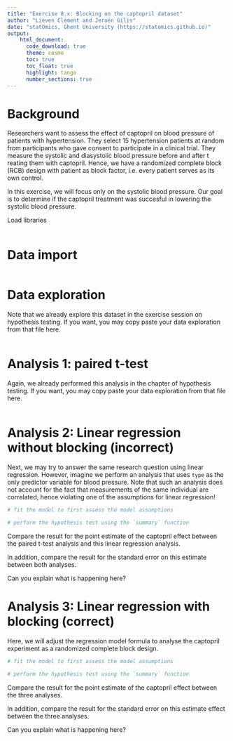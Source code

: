 ```yaml
---
title: "Exercise 8.x: Blocking on the captopril dataset"   
author: "Lieven Clement and Jeroen Gilis"
date: "statOmics, Ghent University (https://statomics.github.io)"  
output:
    html_document:
      code_download: true    
      theme: cosmo
      toc: true
      toc_float: true
      highlight: tango
      number_sections: true
---
```


# Background 

Researchers want to assess the effect of captopril on blood pressure of 
patients with hypertension. They select 15 hypertension patients at random from 
participants who gave consent to participate in a clinical trial. 
They measure the systolic and diasystolic blood pressure before and after t
reating them with captopril. Hence, we have a randomized complete block (RCB) 
design with patient as block factor, i.e. every patient serves as its own 
control.

In this exercise, we will focus only on the systolic blood pressure. Our goal
is to determine if the captopril treatment was succesful in lowering the
systolic blood pressure.

Load libraries

```r

```

# Data import

```r

```

# Data exploration

Note that we already explore this dataset in the exercise session on
hypothesis testing. If you want, you may copy paste your data exploration from
that file here.

```r

```

# Analysis 1: paired t-test

Again, we already performed this analysis in the chapter of hypothesis testing.
If you want, you may copy paste your data exploration from that file here.

```r

```

# Analysis 2: Linear regression without blocking (incorrect)

Next, we may try to answer the same research question using linear regression.
However, imagine we perform an analysis that uses `type` as the only predictor
variable for blood pressure. Note that such an analysis does not account for 
the fact that measurements of the same individual are correlated, hence 
violating one of the assumptions for linear regression!

```r
# fit the model to first assess the model assumptions

```

```r
# perform the hypothesis test using the `summary` function

```

Compare the result for the point estimate of the captopril effect between
the paired t-test analysis and this linear regression analysis.

In addition, compare the result for the standard error on this estimate
between both analyses.

Can you explain what is happening here?



# Analysis 3: Linear regression with blocking (correct)

Here, we will adjust the regression model formula to analyse the captopril 
experiment as a randomized complete block design. 

```r
# fit the model to first assess the model assumptions

```

```r
# perform the hypothesis test using the `summary` function

```

Compare the result for the point estimate of the captopril effect between
the three analyses.

In addition, compare the result for the standard error on this estimate effect 
between the three analyses.

Can you explain what is happening here?


